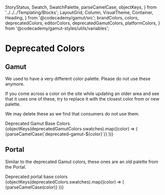 
  StoryStatus,
  Swatch,
  SwatchPalette,
  parseCamelCase,
  objectKeys,
} from '../../../Templating/Blocks';
  LayoutGrid,
  Column,
  VisualTheme,
  Container,
  Heading,
} from '@codecademy/gamut/src';
  brandColors,
  colors,
  deprecatedColors,
  editorColors,
  deprecatedGamutColors,
  platformColors,
} from '@codecademy/gamut-styles/utils/variables';

<Meta title="Deprecated|Foundations/Colors" component="Colors" />

# Deprecated Colors

<StoryStatus status="deprecated" />

## Gamut

We used to have a very different color palette. Please do not use these
anymore.

If you come across a color on the site while updating an older area and see
that it uses one of these, try to replace it with the closest color from or
new palette.

We may delete these as we find that consumers do not use them.

<Preview withSource="none" columns={1}>
  <Story name="Gamut Deprecated Base">
    <LayoutGrid rowGap="md" columnGap="md">
      <Column size={{ xs: 6, sm: 3 }}>
        <Container flex={false}>
          <Heading as="h2" fontSize="xs">
            Deprecated Gamut Base Colors
          </Heading>
          <SwatchPalette
            data={deprecatedGamutColors.base}
            variablePrefix="deprecated-gamut"
          />
        </Container>
      </Column>
    </LayoutGrid>
  </Story>
  <Story name="Gamut Deprecated All">
    <LayoutGrid rowGap="md" columnGap="md">
      {objectKeys(deprecatedGamutColors.swatches).map((color) => (
        <Column key={color} size={{ xs: 6, sm: 3 }}>
          <Container flex={false}>
            <Heading as="h2" fontSize="xs">
              {parseCamelCase(`deprecated-gamut-${color}`)}
            </Heading>
            <SwatchPalette
              data={deprecatedGamutColors.swatches[color]}
              variablePrefix={`deprecated-gamut-${color}`}
            />
          </Container>
        </Column>
      ))}
    </LayoutGrid>
  </Story>
</Preview>

## Portal

Similar to the deprecated Gamut colors, these ones are an old palette from
the Portal.

<Preview withSource="none" columns={1}>
  <Story name="Portal Deprecated Base">
    <LayoutGrid rowGap="md" columnGap="md">
      <Column size={{ xs: 6, sm: 3 }}>
        <Container flex={false}>
          <Heading as="h2" fontSize="xs">
            Deprecated portal base colors
          </Heading>
          <SwatchPalette
            data={deprecatedColors.portal}
            variablePrefix="deprecated"
          />
        </Container>
      </Column>
    </LayoutGrid>
  </Story>
  <Story name="Portal Deprecated All">
    <LayoutGrid rowGap="md" columnGap="md">
      {objectKeys(deprecatedColors.swatches).map((color) => (
        <Column key={color} size={{ xs: 6, sm: 3 }}>
          <Container flex={false}>
            <Heading as="h2" fontSize="xs">
              {parseCamelCase(color)}
            </Heading>
            <SwatchPalette
              data={deprecatedColors.swatches[color]}
              variablePrefix={`deprecated-swatches-${color}`}
            />
          </Container>
        </Column>
      ))}
    </LayoutGrid>
  </Story>
</Preview>
